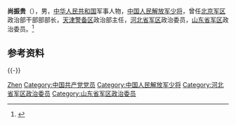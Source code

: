 '''尚振贵'''（{{bd|1959年|8月|}}），男，[[中华人民共和国|中华人民共和国]]军事人物，[[中国人民解放军少将|中国人民解放军少将]]，曾任[[中国人民解放军北京军区|北京军区]]政治部干部部部长，[[中国人民解放军天津警备区|天津警备区]]政治部主任，[[中国人民解放军河北省军区|河北省军区]]政治委员，[[中国人民解放军山东省军区|山东省军区]]政治委员。<ref>{{Cite web|title=河北省军区政委年内二度换防，尚振贵接棒郭晓东|url=https://www.thepaper.cn/newsDetail_forward_1379930|accessdate=2020-10-16|date=2015-09-28|work=澎湃新闻|archive-date=2017-12-01|archive-url=https://web.archive.org/web/20171201122028/http://www.thepaper.cn/newsDetail_forward_1379930|dead-url=no}}</ref>

== 参考资料 ==
{{reflist}}

{{-}}
{{start box}}
{{s-mil|pla}}
{{s-before|[[吕民松|吕民松]]}}
{{s-title|[[中国人民解放军山东省军区|中国人民解放军山东省军区]][[政治委員|政治委員]]|2016年8月－2020年4月}}
{{s-after|[[朱玉武|朱玉武]]}}
{{s-before|[[郭晓东_(少将)|郭晓东]]}}
{{s-title|[[中国人民解放军河北省军区|中国人民解放军河北省军区]][[政治委員|政治委員]]|2015年9月－2016年8月}}
{{s-after|[[韩晓东_(政治人物)|韩晓东]]}}
{{end box}}

{{Authority control}}
{{DEFAULTSORT:Shang尚}}
[[Category:尚姓|Zhen]]
[[Category:中国共产党党员|Category:中国共产党党员]]
[[Category:中国人民解放军少将|Category:中国人民解放军少将]]
[[Category:河北省军区政治委员|Category:河北省军区政治委员]]
[[Category:山东省军区政治委员|Category:山东省军区政治委员]]

{{China-mil-bio-stub}}